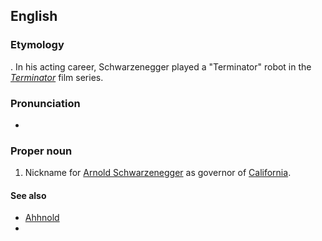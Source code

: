 ==English==

===Etymology===
{{blend|governor|Terminator|lang=en}}. In his acting career, Schwarzenegger played a "Terminator" robot in the ''[[w:The Terminator|Terminator]]'' film series.

===Pronunciation===
* {{IPA|/ˈɡʌvɚneɪtɚ/|lang=en}}

===Proper noun===
{{en-proper noun}}

# Nickname for [[Arnold Schwarzenegger]] as governor of [[California]].

====See also====
* [[Ahhnold]]
* {{projectlink|wikipedia}}